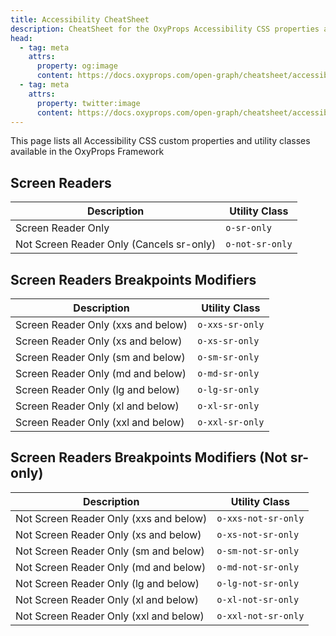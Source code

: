 ```yaml
---
title: Accessibility CheatSheet
description: CheatSheet for the OxyProps Accessibility CSS properties and utility classes.
head:
  - tag: meta
    attrs:
      property: og:image
      content: https://docs.oxyprops.com/open-graph/cheatsheet/accessibility.png
  - tag: meta
    attrs:
      property: twitter:image
      content: https://docs.oxyprops.com/open-graph/cheatsheet/accessibility.png
---
```



This page lists all Accessibility CSS custom properties and utility classes available in the OxyProps Framework

## Screen Readers

| Description                              | Utility Class                                                        |
| ---------------------------------------- | -------------------------------------------------------------------- |
| Screen Reader Only                       | <ClipboardCopy value="o-sr-only">`o-sr-only`</ClipboardCopy>         |
| Not Screen Reader Only (Cancels sr-only) | <ClipboardCopy value="o-not-sr-only">`o-not-sr-only`</ClipboardCopy> |

## Screen Readers Breakpoints Modifiers

| Description                              | Utility Class                                                        |
| ---------------------------------------- | -------------------------------------------------------------------- |
| Screen Reader Only (xxs and below)       | <ClipboardCopy value="o-xxs-sr-only">`o-xxs-sr-only`</ClipboardCopy>   |
| Screen Reader Only (xs and below)        | <ClipboardCopy value="o-xs-sr-only">`o-xs-sr-only`</ClipboardCopy>   |
| Screen Reader Only (sm and below)        | <ClipboardCopy value="o-sm-sr-only">`o-sm-sr-only`</ClipboardCopy>   |
| Screen Reader Only (md and below)        | <ClipboardCopy value="o-md-sr-only">`o-md-sr-only`</ClipboardCopy>   |
| Screen Reader Only (lg and below)        | <ClipboardCopy value="o-lg-sr-only">`o-lg-sr-only`</ClipboardCopy>   |
| Screen Reader Only (xl and below)        | <ClipboardCopy value="o-xl-sr-only">`o-xl-sr-only`</ClipboardCopy>   |
| Screen Reader Only (xxl and below)       | <ClipboardCopy value="o-xxl-sr-only">`o-xxl-sr-only`</ClipboardCopy>   |


## Screen Readers Breakpoints Modifiers (Not sr-only)

| Description                              | Utility Class                                                        |
| ---------------------------------------- | -------------------------------------------------------------------- |
| Not Screen Reader Only (xxs and below)   | <ClipboardCopy value="o-xxs-not-sr-only">`o-xxs-not-sr-only`</ClipboardCopy>   |
| Not Screen Reader Only (xs and below)    | <ClipboardCopy value="o-xs-not-sr-only">`o-xs-not-sr-only`</ClipboardCopy>   |
| Not Screen Reader Only (sm and below)    | <ClipboardCopy value="o-sm-not-sr-only">`o-sm-not-sr-only`</ClipboardCopy>   |
| Not Screen Reader Only (md and below)    | <ClipboardCopy value="o-md-not-sr-only">`o-md-not-sr-only`</ClipboardCopy>   |
| Not Screen Reader Only (lg and below)    | <ClipboardCopy value="o-lg-not-sr-only">`o-lg-not-sr-only`</ClipboardCopy>   |
| Not Screen Reader Only (xl and below)    | <ClipboardCopy value="o-xl-not-sr-only">`o-xl-not-sr-only`</ClipboardCopy>   |
| Not Screen Reader Only (xxl and below)   | <ClipboardCopy value="o-xxl-not-sr-only">`o-xxl-not-sr-only`</ClipboardCopy>   |
